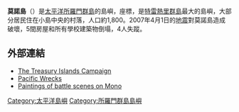 '''莫諾島'''（{{lang-en|Mono Island}}）是[[太平洋|太平洋]][[所羅門群島|所羅門群島]]的島嶼，座標{{Coord|7|21|S|155|34|E}}，是[[特雷熱里群島|特雷熱里群島]]最大的島嶼，大部分居民住在小島中央的村落，人口約1,800。2007年4月1日的[[地震|地震]]對莫諾島造成破壞，5間房屋和所有學校建築物倒塌，4人失蹤。

==外部連結==
* [https://web.archive.org/web/20020914010704/http://au.geocities.com/third_div/mono.html The Treasury Islands Campaign]
* [http://www.pacificwrecks.com/provinces/solomons_mono.html Pacific Wrecks]
* [http://warart.archives.govt.nz/taxonomy/term/218 Paintings of battle scenes on Mono]

[[Category:太平洋島嶼|Category:太平洋島嶼]]
[[Category:所羅門群島島嶼|Category:所羅門群島島嶼]]

{{Solomons-stub}}